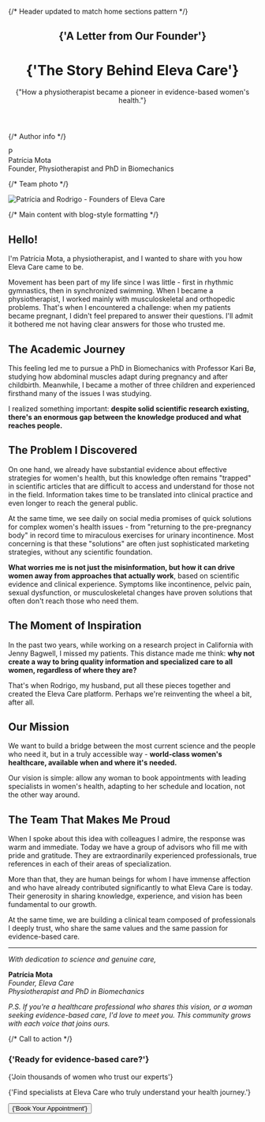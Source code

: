 
<div className="max-w-4xl mx-auto">

{/* Header updated to match home sections pattern */}

<header className="mb-16 pt-12 sm:pt-16">
  <div className="text-center">
    <h2 className="mt-16 font-mono text-xs/5 font-normal uppercase tracking-widest text-eleva-neutral-900/70 data-[dark]:text-eleva-neutral-900/60">
      {'A Letter from Our Founder'}
    </h2>
    <h1 className="mt-2 text-pretty font-serif text-4xl font-light tracking-tighter text-eleva-primary data-[dark]:text-eleva-neutral-100 sm:text-6xl">
      {'The Story Behind Eleva Care'}
    </h1>
    <div className="mx-auto mt-6 max-w-2xl text-balance text-base font-light text-eleva-neutral-900 lg:text-xl">
      {"How a physiotherapist became a pioneer in evidence-based women's health."}
    </div>
  </div>
</header>

{/* Author info */}

<div className="mb-12 mt-10 flex items-center justify-center gap-3">
  <div className="flex aspect-square size-12 items-center justify-center rounded-full bg-gradient-to-br from-pink-400 to-purple-500">
    <span className="text-lg font-semibold text-white">P</span>
  </div>
  <div className="text-center">
    <div className="font-medium text-gray-900">Patrícia Mota</div>
    <div className="text-sm text-gray-600">Founder, Physiotherapist and PhD in Biomechanics</div>
  </div>
</div>

{/* Team photo */}

<div className="mb-16 mt-12">
  <Image
    src="/img/about/team-photo.png"
    alt="Patrícia and Rodrigo - Founders of Eleva Care"
    width={900}
    height={600}
    className="mx-auto rounded-2xl shadow-lg"
    loading="lazy"
    sizes="(max-width: 768px) 100vw, (max-width: 1200px) 80vw, 800px"
  />
</div>

{/* Main content with blog-style formatting */}

<div className="prose prose-lg prose-gray max-w-none">

## Hello!

I'm Patrícia Mota, a physiotherapist, and I wanted to share with you how Eleva Care came to be.

Movement has been part of my life since I was little - first in rhythmic gymnastics, then in synchronized swimming. When I became a physiotherapist, I worked mainly with musculoskeletal and orthopedic problems. That's when I encountered a challenge: when my patients became pregnant, I didn't feel prepared to answer their questions. I'll admit it bothered me not having clear answers for those who trusted me.

## The Academic Journey

This feeling led me to pursue a PhD in Biomechanics with Professor Kari Bø, studying how abdominal muscles adapt during pregnancy and after childbirth. Meanwhile, I became a mother of three children and experienced firsthand many of the issues I was studying.

I realized something important: **despite solid scientific research existing, there's an enormous gap between the knowledge produced and what reaches people.**

## The Problem I Discovered

On one hand, we already have substantial evidence about effective strategies for women's health, but this knowledge often remains "trapped" in scientific articles that are difficult to access and understand for those not in the field. Information takes time to be translated into clinical practice and even longer to reach the general public.

At the same time, we see daily on social media promises of quick solutions for complex women's health issues - from "returning to the pre-pregnancy body" in record time to miraculous exercises for urinary incontinence. Most concerning is that these "solutions" are often just sophisticated marketing strategies, without any scientific foundation.

**What worries me is not just the misinformation, but how it can drive women away from approaches that actually work**, based on scientific evidence and clinical experience. Symptoms like incontinence, pelvic pain, sexual dysfunction, or musculoskeletal changes have proven solutions that often don't reach those who need them.

## The Moment of Inspiration

In the past two years, while working on a research project in California with Jenny Bagwell, I missed my patients. This distance made me think: **why not create a way to bring quality information and specialized care to all women, regardless of where they are?**

That's when Rodrigo, my husband, put all these pieces together and created the Eleva Care platform. Perhaps we're reinventing the wheel a bit, after all.

## Our Mission

We want to build a bridge between the most current science and the people who need it, but in a truly accessible way - **world-class women's healthcare, available when and where it's needed.**

Our vision is simple: allow any woman to book appointments with leading specialists in women's health, adapting to her schedule and location, not the other way around.

## The Team That Makes Me Proud

When I spoke about this idea with colleagues I admire, the response was warm and immediate. Today we have a group of advisors who fill me with pride and gratitude. They are extraordinarily experienced professionals, true references in each of their areas of specialization.

More than that, they are human beings for whom I have immense affection and who have already contributed significantly to what Eleva Care is today. Their generosity in sharing knowledge, experience, and vision has been fundamental to our growth.

At the same time, we are building a clinical team composed of professionals I deeply trust, who share the same values and the same passion for evidence-based care.

---

_With dedication to science and genuine care,_

**Patrícia Mota**  
_Founder, Eleva Care_  
_Physiotherapist and PhD in Biomechanics_

_P.S. If you're a healthcare professional who shares this vision, or a woman seeking evidence-based care, I'd love to meet you. This community grows with each voice that joins ours._

</div>

{/* Call to action */}

<div className="mt-16 rounded-3xl bg-gradient-to-br from-pink-50 to-purple-50 py-16 text-center">
  <h3 className="mx-auto max-w-xs font-mono text-xs/5 font-normal uppercase tracking-widest text-eleva-neutral-900/70">
    {'Ready for evidence-based care?'}
  </h3>
  <p className="mx-auto mt-2 max-w-3xl text-pretty font-serif text-4xl font-light tracking-tighter text-eleva-neutral-900 sm:text-5xl">
    {'Join thousands of women who trust our experts'}
  </p>
  <p className="mx-auto mt-6 max-w-xl text-sm/6 text-eleva-neutral-900/60">
    {'Find specialists at Eleva Care who truly understand your health journey.'}
  </p>
  <div className="mt-8 flex justify-center gap-4">
    <Link href="/#experts">
      <Button size="lg" className="rounded-full">
        {'Book Your Appointment'}
      </Button>
    </Link>
  </div>
</div>

</div>
